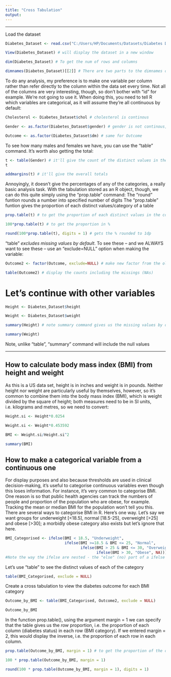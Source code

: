---
title: "Cross Tabulation"
output:
---



----



Load the dataset
```{r}
Diabetes_Dataset <- read.csv("C:/Users/HP/Documents/Datasets/Diabetes Dataset.csv")

View(Diabetes_Dataset) # will display the dataset in a new window

dim(Diabetes_Dataset) # To get the num of rows and columns

dimnames(Diabetes_Dataset)[[2]] # There are two parts to the dimnames object: names of the rows, which is generally not useful, and names of the columns, which definitely is. You just want the second of those, hence the “[[2]]” bit. This gives the same output, but just the column names
```



To do any analysis, my preference is to make one variable per column rather than refer directly to the column within the data set every time. Not all of the columns are very interesting, though, so don’t bother with “id” for example. We’re not going to use it. When doing this, you need to tell R which variables are categorical, as it will assume they’re all continuous by default:
```{r}
Cholesterol <- Diabetes_Dataset$chol # cholesterol is continous

Gender <- as.factor(Diabetes_Dataset$gender) # gender is not continous, so we let R recognise it as a category by using the "as.factor" funtion

Outcome <- as.factor(Diabetes_Dataset$dm) # same for Outcome
```



To see how many males and females we have, you can use the “table” command. It’s worth also getting the total:
```{r}
t <- table(Gender) # it'll give the count of the distinct values in the column gender, we store the tabulation for future manipulation
t

addmargins(t) # it'll give the overall totals
```



Annoyingly, it doesn’t give the percentages of any of the categories, a really basic analysis task. With the tabulation stored as an R object, though, we can do this quite simply using the “prop.table” command:
The "round" funtion rounds a number into specified number of digits
The "prop.table" funtion gives the proportion of each distinct values/category of a table
```{r}
prop.table(t) # to get the proportion of each distinct values in the column

100*prop.table(t) # to get the proportion in %

round(100*prop.table(t), digits = 1) # gets the % rounded to 1dp
```



 “table” *excludes missing values by default*. To see these – and we ALWAYS want to see these – use an “exclude=NULL” option when making the variable:
```{r}
Outcome2 <- factor(Outcome, exclude=NULL) # make new factor from the old one

table(Outcome2) # display the counts including the missings (NAs)


```
 
 

# Let's continue with other variables
```{r}
Height <- Diabetes_Dataset$height

Weight <- Diabetes_Dataset$weight

summary(Height) # note summary command gives us the missing values by default

summary(Weight)
```
Note, unlike "table", "summary" command will include the null values



----
## How to calculate body mass index (BMI) from height and weight

As this is a US data set, height is in inches and weight is in pounds. Neither height nor weight are particularly useful by themselves, however, so it’s common to combine them into the body mass index (BMI), which is weight divided by the square of height; both measures need to be in SI units, i.e. kilograms and metres, so we need to convert:
```{r}
Height.si <- Height*0.0254

Weight.si <- Weight*0.453592

BMI <- Weight.si/Height.si^2

summary(BMI)
```



## How to make a categorical variable from a continuous one

For display purposes and also because thresholds are used in clinical decision-making, it’s useful to categorise continuous variables even though this loses information. For instance, it’s very common to categorise BMI. One reason is so that public health agencies can track the numbers of people and proportion of the population who are obese, for example. Tracking the mean or median BMI for the population won’t tell you this. There are several ways to categorise BMI in R. Here’s one way. Let’s say we want groups for underweight [<18.5], normal [18.5-25], overweight [>25] and obese [>30]; a morbidly obese category also exists but let’s ignore that here.
```{r}
BMI_Categorised <- ifelse(BMI < 18.5, "Underweight",
                          ifelse(BMI >=18.5 & BMI <= 25, "Normal",
                                 ifelse(BMI > 25 & BMI <= 30, "Overweight",
                                        ifelse(BMI > 30, "Obese", NA))))
#Note the way the ifelse are nested - the "else" (no) part of a ifelse is another ifelse. 
```



Let's use "table" to see the distinct values of each of the category
```{r}
table(BMI_Categorised, exclude = NULL)
```



Create a cross tabulation to view the diabetes outcome for each BMI category
```{r}
Outcome_by_BMI <- table(BMI_Categorised, Outcome2, exclude = NULL)

Outcome_by_BMI
```



In the function prop.table(), using the argument margin = 1 we can specify that the table gives us the *row* proportion, i.e. the proportion of each column (diabetes status) in each row (BMI category). If we entered margin = 2, this would display the inverse, i.e. the proportion of each row in each column.
```{r}
prop.table(Outcome_by_BMI, margin = 1) # to get the proportion of the outcome for each bmi category

100 * prop.table(Outcome_by_BMI, margin = 1)

round(100 * prop.table(Outcome_by_BMI, margin = 1), digits = 1)
```


